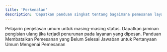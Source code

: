 ```yaml
---
title: 'Perkenalan'
description: 'Dapatkan panduan singkat tentang bagaimana pemesanan layanan bekerja di SPRINTPEDIA.'
---
```


<CardGroup cols={2}>
  <Card title="Status" icon="bars-progress" href="/pemesanan/status">
    Pelajarin penjelasan umum untuk masing-masing status.
  </Card>
  <Card title="Refill" icon="rotate-right" href="/pemesanan/refill">
    Dapatkan jaminan pengisian ulang jika terjadi penurunan pada layanan yang dipesan.
  </Card>
  <Card title="Cancel" icon="ban" href="/pemesanan/cancel">
    Panduan Membatalkan Pemesanan yang Belum Selesai
  </Card>
  <Card title="Faq" icon="question" href="/pemesanan/faq">
    Jawaban untuk Pertanyaan Umum Mengenai Pemesanan
  </Card>
</CardGroup>